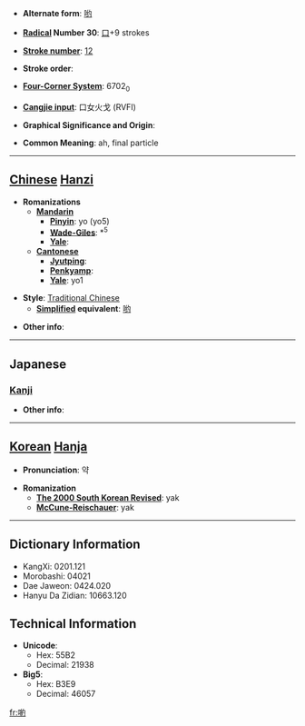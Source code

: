 * '''Alternate form''': [[哟]]

* '''[[Wiktionary:Chinese radical index| Radical]] Number 30''': [[Wiktionary:Chinese radical index 口|口]]+9 strokes

* '''[[Wiktionary:Chinese total strokes index|Stroke number]]''': [[Wiktionary:Chinese total strokes index 12|12]]

* '''Stroke order''': 

* '''[[Wiktionary:Chinese four corner index|Four-Corner System]]''': 6702<sub>0</sub>

* '''[[Wiktionary:Chinese Cangjie index|Cangjie input]]''': 口女火戈 (RVFI)

* '''Graphical Significance and Origin''': 

* '''Common Meaning''': ah, final particle

----

== [[Chinese]] [[Hanzi]] ==

* '''Romanizations'''
** '''[[Mandarin]]'''
*** '''[[Pinyin]]''': yo (yo5)
*** '''[[Wade-Giles]]''': *<sup>5</sup>
*** '''[[Yale]]''': 
** '''[[Cantonese]]'''
*** '''[[Jyutping]]''':
*** '''[[Penkyamp]]''': 
*** '''[[Yale]]''': yo1

* '''Style''': [[Traditional Chinese]] 
** '''[[Simplified Chinese|Simplified]] equivalent''': [[哟]]

* '''Other info''': 

----

==Japanese==
===[[Kanji]]===
{{kanji|on readings=[[やく]] (yaku)|kun readings=}}

* '''Other info''':  

----

== [[Korean]] [[Hanja]] ==

* '''Pronunciation''': 약

* '''Romanization'''
** '''[[The 2000 South Korean Revised Romanization|The 2000 South Korean Revised]]''': yak
** '''[[McCune-Reischauer]]''': yak

----

== Dictionary Information ==

* KangXi: 0201.121
* Morobashi: 04021
* Dae Jaweon: 0424.020
* Hanyu Da Zidian: 10663.120

== Technical Information ==

* '''Unicode''':
** Hex: 55B2
** Decimal: 21938
* '''Big5''':
** Hex: B3E9
** Decimal: 46057

[[fr:喲]]
